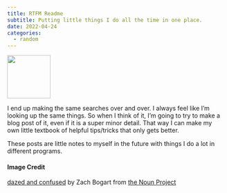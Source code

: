 ```yaml
---
title: RTFM Readme
subtitle: Putting little things I do all the time in one place.
date: 2022-04-24
categories:
  - random
---
```


![](61 - dazed and confused.svg){fig-align="center" width="100"}

I end up making the same searches over and over. I always feel like I’m looking up the same things. So when I think of it, I’m going to try to make a blog post of it, even if it is a super minor detail. That way I can make my own little textbook of helpful tips/tricks that only gets better. 

These posts are little notes to myself in the future with things I do a lot in different programs. 

#### Image Credit

[dazed and confused](https://thenounproject.com/icon/dazed-and-confused-2937156/) by Zach Bogart from [the Noun Project](https://thenounproject.com/zachbogart)
